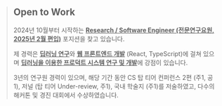 > ## Open to Work
>
> 2024년 10월부터 시작하는 <u>**Research / Software Engineer (전문연구요원, 2025년 2월 편입)**</u> 포지션을 찾고 있습니다.
>
> 제 경력은 <u>**딥러닝 연구**</u>와 <u>**웹 프론트엔드 개발**</u> (React, TypeScript)에 걸쳐 있으며 <u>**딥러닝을 이용한 프로덕트 시스템 연구 및 개발**</u>에 강점이 있습니다.
>
> 3년의 연구원 경력이 있으며, 해당 기간 동안 CS 탑 티어 컨퍼런스 2편 (주1, 공1), 저널 (탑 티어 Under-review, 주1), 국내 학술지 (주1)를 저술하였고, 다수의 해커톤 및 경진 대회에서 수상하였습니다.
